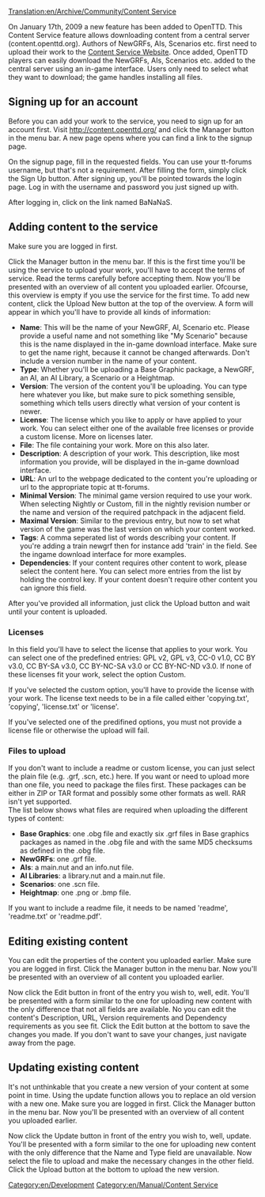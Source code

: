 [[Translation:en/Archive/Community/Content Service]]
{{en/Note|You need at least [[en/Archive/OpenTTD/OpenTTD 0.7.0]] or r15126 to be able to use the in-game download function.}}

On January 17th, 2009 a new feature has been added to OpenTTD. This Content Service feature allows downloading content from a central server (content.openttd.org). Authors of NewGRFs, AIs, Scenarios etc. first need to upload their work to the [http://content.openttd.org/ Content Service Website]. Once added, OpenTTD players can easily download the NewGRFs, AIs, Scenarios etc. added to the central server using an in-game interface. Users only need to select what they want to download; the game handles installing all files.

==Signing up for an account==
Before you can add your work to the service, you need to sign up for an account first. Visit http://content.openttd.org/ and click the Manager button in the menu bar. A new page opens where you can find a link to the signup page.

On the signup page, fill in the requested fields. You can use your tt-forums username, but that's not a requirement. After filling the form, simply click the Sign Up button. After signing up, you'll be pointed towards the login page. Log in with the username and password you just signed up with.

After logging in, click on the link named BaNaNaS. 

==Adding content to the service==
Make sure you are logged in first.

Click the Manager button in the menu bar. If this is the first time you'll be using the service to upload your work, you'll have to accept the terms of service. Read the terms carefully before accepting them.
{{en/Note|You are only allowed to upload content of which you are (one of) the original author(s)!}}
Now you'll be presented with an overview of all content you uploaded earlier. Ofcourse, this overview is empty if you use the service for the first time. To add new content, click the Upload New button at the top of the overview. A form will appear in which you'll have to provide all kinds of information:
* '''Name''': This will be the name of your NewGRF, AI, Scenario etc. Please provide a useful name and not something like "My Scenario" because this is the name displayed in the in-game download interface. Make sure to get the name right, because it cannot be changed afterwards. Don't include a version number in the name of your content.
* '''Type''': Whether you'll be uploading a Base Graphic package, a NewGRF, an AI, an AI Library, a Scenario or a Heightmap.
* '''Version''': The version of the content you'll be uploading. You can type here whatever you like, but make sure to pick something sensible, something which tells users directly what version of your content is newer.
* '''License''': The license which you like to apply or have applied to your work. You can select either one of the available free licenses or provide a custom license. More on licenses later.
* '''File''': The file containing your work. More on this also later.
* '''Description''': A description of your work. This description, like most information you provide, will be displayed in the in-game download interface.
* '''URL''': An url to the webpage dedicated to the content you're uploading or url to the appropriate topic at tt-forums.
* '''Minimal Version''': The minimal game version required to use your work. When selecting Nightly or Custom, fill in the nightly revision number or the name and version of the required patchpack in the adjacent field.
* '''Maximal Version''': Similar to the previous entry, but now to set what version of the game was the last version on which your content worked.
* '''Tags''': A comma seperated list of words describing your content. If you're adding a train newgrf then for instance add 'train' in the field. See the ingame download interface for more examples.
* '''Dependencies''': If your content requires other content to work, please select the content here. You can select more entries from the list by holding the control key. If your content doesn't require other content you can ignore this field.

After you've provided all information, just click the Upload button and wait until your content is uploaded.

===Licenses===
In this field you'll have to select the license that applies to your work. You can select one of the predefined entries: GPL v2, GPL v3, CC-0 v1.0, CC BY v3.0, CC BY-SA v3.0, CC BY-NC-SA v3.0 or CC BY-NC-ND v3.0. If none of these licenses fit your work, select the option Custom.

If you've selected the custom option, you'll have to provide the license with your work. The license text needs to be in a file called either 'copying.txt', 'copying', 'license.txt' or 'license'.

If you've selected one of the predifined options, you must not provide a license file or otherwise the upload will fail.

===Files to upload===
If you don't want to include a readme or custom license, you can just select the plain file (e.g. .grf, .scn, etc.) here. If you want or need to upload more than one file, you need to package the files first. These packages can be either in ZIP or TAR format and possibly some other formats as well. RAR isn't yet supported.
<br />The list below shows what files are required when uploading the different types of content:
*'''Base Graphics''': one .obg file and exactly six .grf files in Base graphics packages as named in the .obg file and with the same MD5 checksums as defined in the .obg file.
*'''NewGRFs''': one .grf file.
*'''AIs''': a main.nut and an info.nut file.
*'''AI Libraries''': a library.nut and a main.nut file.
*'''Scenarios''': one .scn file.
*'''Heightmap''': one .png or .bmp file.


If you want to include a readme file, it needs to be named 'readme', 'readme.txt' or 'readme.pdf'.

==Editing existing content==
You can edit the properties of the content you uploaded earlier. Make sure you are logged in first.
Click the Manager button in the menu bar. Now you'll be presented with an overview of all content you uploaded earlier. 

Now click the Edit button in front of the entry you wish to, well, edit. You'll be presented with a form similar to the one for uploading new content with the only difference that not all fields are available. No you can edit the content's Description, URL, Version requirements and Dependency requirements as you see fit. Click the Edit button at the bottom to save the changes you made. If you don't want to save your changes, just navigate away from the page.

==Updating existing content==
It's not unthinkable that you create a new version of your content at some point in time. Using the update function allows you to replace an old version with a new one. Make sure you are logged in first.
Click the Manager button in the menu bar. Now you'll be presented with an overview of all content you uploaded earlier. 

Now click the Update button in front of the entry you wish to, well, update. You'll be presented with a form similar to the one for uploading new content with the only difference that the Name and Type field are unavailable. Now select the file to upload and make the necessary changes in the other field. Click the Upload button at the bottom to upload the new version.

[[Category:en/Development]]
[[Category:en/Manual/Content Service]]